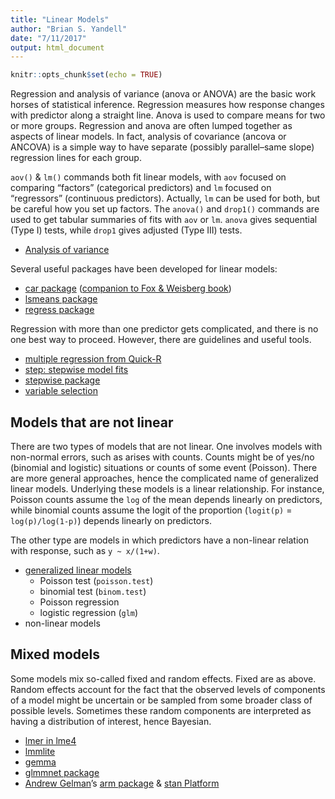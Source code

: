 ```yaml
---
title: "Linear Models"
author: "Brian S. Yandell"
date: "7/11/2017"
output: html_document
---
```


```r
knitr::opts_chunk$set(echo = TRUE)
```

Regression and analysis of variance (anova or ANOVA) are the basic work horses of statistical inference. Regression measures how response changes with predictor along a straight line. Anova is used to compare means for two or more groups. Regression and anova are often lumped together as aspects of linear models. In fact, analysis of covariance (ancova or ANCOVA) is a simple way to have separate (possibly parallel--same slope) regression lines for each group.

`aov()` & `lm()` commands both fit linear models, with `aov` focused on comparing "factors" (categorical predictors) and `lm` focused on "regressors" (continuous predictors). Actually, `lm` can be used for both, but be careful how you set up factors. The `anova()` and `drop1()` commands are used to get tabular summaries of fits with `aov` or `lm`. `anova` gives sequential (Type I) tests, while `drop1` gives adjusted (Type III) tests.

- [Analysis of variance](http://www.statmethods.net/stats/anova.html)

Several useful packages have been developed for linear models:

- [car package](https://cran.r-project.org/web/packages/car/) ([companion to Fox & Weisberg book](http://socserv.socsci.mcmaster.ca/jfox/Books/Companion/index.html))
- [lsmeans package](https://cran.r-project.org/web/packages/lsmeans/)
- [regress package](https://cran.r-project.org/web/packages/regress/)

Regression with more than one predictor gets complicated, and there is no one best way to proceed. However, there are guidelines and useful tools.

- [multiple regression from Quick-R](http://www.statmethods.net/stats/regression.html)
- [step: stepwise model fits](https://stat.ethz.ch/R-manual/R-devel/library/stats/html/step.html)
- [stepwise package](https://cran.r-project.org/web/packages/stepwise/)
- [variable selection](http://www.stat.columbia.edu/~martin/W2024/R10.pdf)


## Models that are not linear

There are two types of models that are not linear. One involves models with non-normal errors, such as arises with counts. Counts might be of yes/no (binomial and logistic) situations or counts of some event (Poisson). There are more general approaches, hence the complicated name of generalized linear models. Underlying these models is a linear relationship. For instance, Poisson counts assume the `log` of the mean depends linearly on predictors, while binomial counts assume the logit of the proportion (`logit(p)` = `log(p)/log(1-p)`) depends linearly on predictors.

The other type are models in which predictors have a non-linear relation with response, such as `y ~ x/(1+w)`. 

- [generalized linear models](http://www.statmethods.net/advstats/glm.html)
    + Poisson test (`poisson.test`)
    + binomial test (`binom.test`)
    + Poisson regression
    + logistic regression (`glm`)
- non-linear models

## Mixed models

Some models mix so-called fixed and random effects. Fixed are as above. Random effects account for the fact that the observed levels of components of a model might be uncertain or be sampled from some broader class of possible levels. Sometimes these random components are interpreted as having a distribution of interest, hence Bayesian.

- [lmer in lme4](https://github.com/lme4/lme4/)
- [lmmlite](http://kbroman.org/lmmlite/)
- [gemma](http://www.xzlab.org/software.html)
- [glmmnet package](https://cran.r-project.org/web/packages/glmnet/)
- [Andrew Gelman](http://www.stat.columbia.edu/~gelman/)'s [arm package](http://www.stat.columbia.edu/~gelman/arm/software/) & [stan Platform](http://mc-stan.org/)

